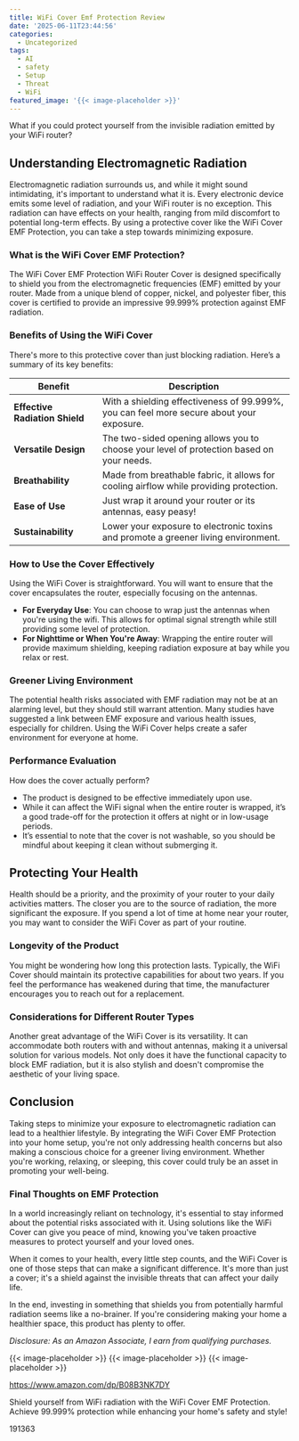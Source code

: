 ```yaml
---
title: WiFi Cover Emf Protection Review
date: '2025-06-11T23:44:56'
categories:
  - Uncategorized
tags:
  - AI
  - safety
  - Setup
  - Threat
  - WiFi
featured_image: '{{< image-placeholder >}}'
---
```


<p>What if you could protect yourself from the invisible radiation emitted by your WiFi router?</p> <p><a rel="nofollow" target="_blank" title="WiFi Cover Emf Protection WiFi Router Cover Radiation Shielding WiFi Guard Emf Faraday Cage for Router 13.8IN 15.7IN" href="https://www.amazon.com/dp/B08B3NK7DY?tag=8118903-20" style='text-decoration: none; box-shadow: none;'></a></p> <p><a rel="nofollow" target="_blank" title="Discover more about the WiFi Cover Emf Protection WiFi Router Cover Radiation Shielding WiFi Guard Emf Faraday Cage for Router 13.8IN 15.7IN." href="https://www.amazon.com/dp/B08B3NK7DY?tag=8118903-20" style='text-decoration: none; box-shadow: none;'></a></p> <h2>Understanding Electromagnetic Radiation</h2> <p>Electromagnetic radiation surrounds us, and while it might sound intimidating, it's important to understand what it is. Every electronic device emits some level of radiation, and your WiFi router is no exception. This radiation can have effects on your health, ranging from mild discomfort to potential long-term effects. By using a protective cover like the WiFi Cover EMF Protection, you can take a step towards minimizing exposure.</p> <h3>What is the WiFi Cover EMF Protection?</h3> <p>The WiFi Cover EMF Protection WiFi Router Cover is designed specifically to shield you from the electromagnetic frequencies (EMF) emitted by your router. Made from a unique blend of copper, nickel, and polyester fiber, this cover is certified to provide an impressive 99.999% protection against EMF radiation.</p> <h3>Benefits of Using the WiFi Cover</h3> <p>There's more to this protective cover than just blocking radiation. Here’s a summary of its key benefits:</p> <table> <thead> <tr> <th>Benefit</th> <th>Description</th> </tr> </thead> <tbody> <tr> <td><strong>Effective Radiation Shield</strong></td> <td>With a shielding effectiveness of 99.999%, you can feel more secure about your exposure.</td> </tr> <tr> <td><strong>Versatile Design</strong></td> <td>The two-sided opening allows you to choose your level of protection based on your needs.</td> </tr> <tr> <td><strong>Breathability</strong></td> <td>Made from breathable fabric, it allows for cooling airflow while providing protection.</td> </tr> <tr> <td><strong>Ease of Use</strong></td> <td>Just wrap it around your router or its antennas, easy peasy!</td> </tr> <tr> <td><strong>Sustainability</strong></td> <td>Lower your exposure to electronic toxins and promote a greener living environment.</td> </tr> </tbody> </table> <h3>How to Use the Cover Effectively</h3> <p>Using the WiFi Cover is straightforward. You will want to ensure that the cover encapsulates the router, especially focusing on the antennas.</p> <ul> <li> <strong>For Everyday Use</strong>: You can choose to wrap just the antennas when you're using the wifi. This allows for optimal signal strength while still providing some level of protection.</li> <li> <strong>For Nighttime or When You're Away</strong>: Wrapping the entire router will provide maximum shielding, keeping radiation exposure at bay while you relax or rest.</li> </ul> <h3>Greener Living Environment</h3> <p>The potential health risks associated with EMF radiation may not be at an alarming level, but they should still warrant attention. Many studies have suggested a link between EMF exposure and various health issues, especially for children. Using the WiFi Cover helps create a safer environment for everyone at home.</p> <h3>Performance Evaluation</h3> <p>How does the cover actually perform?</p> <ul> <li>The product is designed to be effective immediately upon use.</li> <li>While it can affect the WiFi signal when the entire router is wrapped, it’s a good trade-off for the protection it offers at night or in low-usage periods.</li> <li>It’s essential to note that the cover is not washable, so you should be mindful about keeping it clean without submerging it.</li> </ul> <p><a rel="nofollow" target="_blank" title="WiFi Cover Emf Protection WiFi Router Cover Radiation Shielding WiFi Guard Emf Faraday Cage for Router 13.8IN 15.7IN" href="https://www.amazon.com/dp/B08B3NK7DY?tag=8118903-20" style='text-decoration: none; box-shadow: none;'></a></p> <p><a rel="nofollow" target="_blank" title="Discover more about the WiFi Cover Emf Protection WiFi Router Cover Radiation Shielding WiFi Guard Emf Faraday Cage for Router 13.8IN 15.7IN." href="https://www.amazon.com/dp/B08B3NK7DY?tag=8118903-20" style='text-decoration: none; box-shadow: none;'></a></p> <h2>Protecting Your Health</h2> <p>Health should be a priority, and the proximity of your router to your daily activities matters. The closer you are to the source of radiation, the more significant the exposure. If you spend a lot of time at home near your router, you may want to consider the WiFi Cover as part of your routine.</p> <h3>Longevity of the Product</h3> <p>You might be wondering how long this protection lasts. Typically, the WiFi Cover should maintain its protective capabilities for about two years. If you feel the performance has weakened during that time, the manufacturer encourages you to reach out for a replacement.</p> <h3>Considerations for Different Router Types</h3> <p>Another great advantage of the WiFi Cover is its versatility. It can accommodate both routers with and without antennas, making it a universal solution for various models. Not only does it have the functional capacity to block EMF radiation, but it is also stylish and doesn't compromise the aesthetic of your living space.</p> <p><a rel="nofollow" target="_blank" title="WiFi Cover Emf Protection WiFi Router Cover Radiation Shielding WiFi Guard Emf Faraday Cage for Router 13.8IN 15.7IN" href="https://www.amazon.com/dp/B08B3NK7DY?tag=8118903-20" style='text-decoration: none; box-shadow: none;'></a></p> </p><p></p><p></p><p></p><p></p><p></p><p><h2>Conclusion</h2> <p>Taking steps to minimize your exposure to electromagnetic radiation can lead to a healthier lifestyle. By integrating the WiFi Cover EMF Protection into your home setup, you're not only addressing health concerns but also making a conscious choice for a greener living environment. Whether you're working, relaxing, or sleeping, this cover could truly be an asset in promoting your well-being.</p> <h3>Final Thoughts on EMF Protection</h3> <p>In a world increasingly reliant on technology, it's essential to stay informed about the potential risks associated with it. Using solutions like the WiFi Cover can give you peace of mind, knowing you've taken proactive measures to protect yourself and your loved ones.</p> <p>When it comes to your health, every little step counts, and the WiFi Cover is one of those steps that can make a significant difference. It's more than just a cover; it's a shield against the invisible threats that can affect your daily life.</p> <p>In the end, investing in something that shields you from potentially harmful radiation seems like a no-brainer. If you're considering making your home a healthier space, this product has plenty to offer.</p> <p><a rel="nofollow" target="_blank" title="Get your own WiFi Cover Emf Protection WiFi Router Cover Radiation Shielding WiFi Guard Emf Faraday Cage for Router 13.8IN 15.7IN today." href="https://www.amazon.com/dp/B08B3NK7DY?tag=8118903-20" style='text-decoration: none; box-shadow: none;'></a></p> <p><i>Disclosure: As an Amazon Associate, I earn from qualifying purchases.</i></p>
{{< image-placeholder >}}
{{< image-placeholder >}}
{{< image-placeholder >}}




https://www.amazon.com/dp/B08B3NK7DY

Shield yourself from WiFi radiation with the WiFi Cover EMF Protection. Achieve 99.999% protection while enhancing your home's safety and style!

191363
